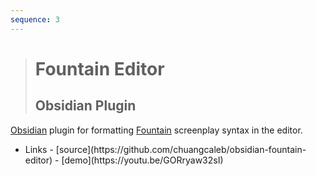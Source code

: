 ```yaml
---
sequence: 3
---
```



> # Fountain Editor
>
> ## Obsidian Plugin

[Obsidian](https://obsidian.md) plugin for formatting [Fountain](https://fountain.io) screenplay syntax in the editor.

- <Icon name="lucide:link" />
  <span class="sr-only">Links</span>
  - [<Icon name="mdi:github" />source](https://github.com/chuangcaleb/obsidian-fountain-editor)
  - [<Icon name="mdi:youtube" />demo](https://youtu.be/GORryaw32sI)
